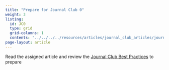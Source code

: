 ```yaml
---
title: "Prepare for Journal Club 0"
weight: 3
listing:
  id: JC0
  type: grid
  grid-columns: 1
  contents: "../../../../resources/articles/journal_club_articles/journal_club_0.qmd"
page-layout: article
---
```


Read the assigned article and review the [Journal Club Best Practices](../program_materials/best_practices/best_practices_journal_club.qmd) to prepare

:::{#JC0}
:::

